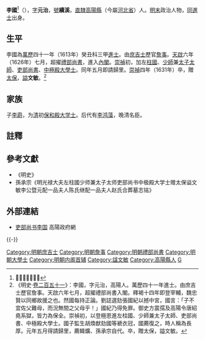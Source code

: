 {{Otheruses|other=名为李文敏的其他人物|李文敏}}
{{明清人物信息框
| 姓名 = 李國{{僻字|𣚴|左木右普}}<!---请勿替换成错别字！--->
| 原名 = 
| 圖片名稱= 
| 圖片大小 =200px
| 圖片說明 = 
| 最高職務 = 左柱國少師兼太子太師<br>吏部尚書中極殿大學士
| 國家 = 大明
| 爵位 =
| 籍貫 = [[北直隸|直隸]][[高陽縣|高陽縣]]
| 族裔 = 漢族
| 旗籍 = 
| 字號 = 字元治，號續溪
| 諡號 = 文敏
| 出生日期 = [[萬曆|萬曆]]十三年（1585年）乙酉十月十七日
| 出生地點 = [[北直隸|直隸]][[高陽縣|高陽縣]]
| 逝世日期 = [[崇禎|崇禎]]四年（1631年）辛未三月十四日
| 逝世地點 = [[北直隸|直隸]][[高陽縣|高陽縣]]
| 墓葬 =
| 配偶 =元配陈氏，继配趙氏
| 親屬 = *曾祖李师孔
*祖李東少
*父李知先，號振野。母邝氏<ref>孫承宗《明累赠光禄大夫左柱國少师兼太子太师吏部尚书中极殿大学士振野李公暨配累封一品夫人邝氏合葬墓志铭》</ref>
*[[李霨|李霨]]（子）
| 出身 = 
*萬曆三十七年己酉科順天府鄉試舉人
*萬曆四十一年癸丑科同進士出身
| 經歷 = 
*癸丑成進士，改庶吉士。
*丙辰授翰林院撿討。
*己未分較禮闈。
*辛酉與修实录。
*壬戌晉左赞善。
*甲子再晉左諭德，管司业事。
*晉左庶子，充經筵日讲官。
*天启五年十二月，升詹事府少詹事兼翰林院侍讀學士仍管纂修事務。
*升礼部尚书兼東閣大学士。
*崇禎四年春三月以疾卒，赠太保，谥文敏。
| 著作 =
}}

'''李國{{僻字|𣚴|左木右普}}'''<ref>𣚴，左木右普。</ref>（{{bd|1585年||1631年|catIdx=Li李}}），[[表字|字]]'''元治'''，[[號|號]]'''續溪'''，[[北直隸|直隸]][[高陽縣|高陽縣]]（今屬[[河北省|河北省]]）人。[[明末|明末]]政治人物，[[同進士|同進士]]出身。

==生平==
李國{{僻字|𣚴|左木右普}}為[[萬歷|萬歷]]四十一年（1613年）癸丑科三甲[[進士|進士]]。由[[庶吉士|庶吉士]]歷官[[詹事|詹事]]。[[天啟_(明朝)|天啟]]六年（1626年）七月，超擢[[禮部尚書|禮部尚書]]，進入[[明朝內閣|內閣]]。[[崇禎|崇禎]]初，加左[[柱國|柱國]]、[[少師|少師]]兼[[太子太師|太子太師]]、[[吏部尚書|吏部尚書]]、[[中極殿大學士|中極殿大學士]]。同年五月即請歸里。[[崇禎|崇禎]]四年（1631年）卒，贈[[太保|太保]]，[[謚|謚]]'''文敏'''。<ref>《明史·[[s:明史/卷251|卷二百五十一]]》：李國{{僻字|𣚴|左木右普}}，字元治，高陽人。萬歷四十一年進士。由庶吉士歷官詹事。天啟六年七月，超擢禮部尚書入閣。釋褐十四年即登宰輔，魏忠賢以同鄉故援之也。然國{{僻字|𣚴|左木右普}}每持正論。劉誌選劾張國紀以撼中宮，國{{僻字|𣚴|左木右普}}言：「子不宜佐父難母，而況無間之父母乎！」國紀乃得免罪。御史方震孺及高陽令唐紹堯系獄，皆力為保全。崇禎初，以登極恩進左柱國、少師兼太子太師、吏部尚書、中極殿大學士。國子監生胡煥猷劾國{{僻字|𣚴|左木右普}}等褫衣冠，國{{僻字|𣚴|左木右普}}薦復之，時人稱為長厚。元年五月得請歸里，薦韓爌、孫承宗自代。卒，贈太保，謚文敏。</ref>

==家族==
子[[李霨|李霨]]，为[[清|清]]初[[保和殿大学士|保和殿大学士]]。后代有[[李鸿藻|李鸿藻]]，晚清名臣。

==註釋==
{{reflist}}

==參考文獻==
*《明史》
*孫承宗《明光禄大夫左柱國少师兼太子太师吏部尚书中极殿大学士赠太保谥文敏李公暨元配一品夫人陈氏继配一品夫人赵氏合葬墓志铭》

==外部連結==
*[http://www.gaoyang.gov.cn/RXZZDetail.aspx?id=70 吏部尚书李国{{僻字|𣚴|左木右普}}]{{dead link|date=2018年3月 |bot=InternetArchiveBot |fix-attempted=yes }} 高陽政府網

{{-}}
{{start box}}
{{s-off}}
{{succession box|[[施凤來|施凤來]]|[[來宗道|來宗道]]|[[明朝内阁|明朝内阁]][[明朝内阁首辅|首輔]]|<small>崇祯元年（1628年）</small>}}
{{end box}}

{{明朝首輔}}
{{萬曆四十一年癸丑科殿試金榜}}
{{DEFAULTSORT:Li李}}

[[Category:明朝庶吉士|Category:明朝庶吉士]]
[[Category:明朝詹事|Category:明朝詹事]]
[[Category:明朝禮部尚書|Category:明朝禮部尚書]]
[[Category:明朝大學士|Category:明朝大學士]]
[[Category:明朝内阁首辅|Category:明朝内阁首辅]]
[[Category:諡文敏|Category:諡文敏]]
[[Category:高陽縣人|Category:高陽縣人]]
[[Category:李姓|G]]